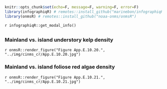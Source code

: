 ```r
knitr::opts_chunk$set(echo=F, message=F, warning=F, error=F)
library(infographiqR) # remotes::install_github("marinebon/infographiqR") 
library(onmsR) # remotes::install_github("noaa-onms/onmsR")
```

`r infographiqR::get_modal_info()`

## {.tabset}

### Mainland vs. island **understory kelp** density

`r onmsR::render_figure("Figure App.E.10.20.", "../img/cinms_cr/App.E.10.20.jpg")`

### Mainland vs. island **foliose red algae** density

`r onmsR::render_figure("Figure App.E.10.21.", "../img/cinms_cr/App.E.10.21.jpg")`
